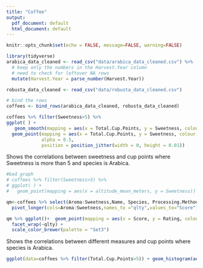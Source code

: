 ```yaml
---
title: "Coffee"
output:
  pdf_document: default
  html_document: default
---
```


```r
knitr::opts_chunk$set(echo = FALSE, message=FALSE, warning=FALSE)
```


```r
library(tidyverse)
arabica_data_cleaned <- read_csv("data/arabica_data_cleaned.csv") %>%
  # keep only the numbers in the Harvest.Year column
  # need to check for leftover NA rows
  mutate(Harvest.Year = parse_number(Harvest.Year))

robusta_data_cleaned <- read_csv("data/robusta_data_cleaned.csv")

# bind the rows
coffees <- bind_rows(arabica_data_cleaned, robusta_data_cleaned)
```

```r
coffees %>% filter(Sweetness>5) %>% 
ggplot( ) + 
   geom_smooth(mapping = aes(x = Total.Cup.Points, y = Sweetness, colour = Species)) +
  geom_point(mapping = aes(x = Total.Cup.Points, y = Sweetness, colour = Species), 
             alpha = 0.5, 
             position = position_jitter(width = 0, height = 0.01))
```

Shows the correlations between sweetness and cup points where Sweetness is more than 5 and species is Arabica. 

 ```r
 #bad graph
# coffees %>% filter(Sweetness>5) %>% 
# ggplot( ) + 
#   geom_point(mapping = aes(x = altitude_mean_meters, y = Sweetness))
 ```

```r
qm<-coffees %>% select(Aroma:Sweetness,Name, Species, Processing.Method,  Rating = Total.Cup.Points) %>% 
  pivot_longer(cols=Aroma:Sweetness,names_to ="qlty",values_to="Score") %>% filter(Score>0)

qm %>% ggplot()+  geom_point(mapping = aes(x = Score, y = Rating, colour = Species ), alpha = 0.5) +
  facet_wrap(~qlty) +
  scale_color_brewer(palette = "Set3")
```


Shows the correlations between different measures and cup points where species is Arabica. 

```r
ggplot(data=coffees %>% filter(Total.Cup.Points>5)) + geom_histogram(aes(x=Total.Cup.Points, fill = Species))

```

